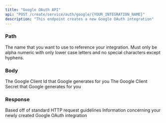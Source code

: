 ```yaml
---
title: "Google OAuth API"
api: "POST /create/service/auth/google/{YOUR_INTEGRATION_NAME}"
description: "This endpoint creates a new Google OAuth integration"
---
```


### Path

<ParamField path="YOUR_INTEGRATION_NAME" type="string" required>
  The name that you want to use to reference your integration. Must only be alpha numeric with only lower case letters and no special characters except hyphens.
</ParamField>

### Body

<ParamField body="GOOGLE_CLIENT_ID" type="string" required>
  The Google Client Id that Google generates for you
</ParamField>

<ParamField body="GOOGLE_CLIENT_SECRET" type="string" required>
  The Google Client Secret that Google generates for you
</ParamField>

### Response

<ResponseField name="statusCode" type="number">
  Based off of standard HTTP request guidelines
</ResponseField>

<ResponseField name="body" type="object">
  Information concerning your newly created Google OAuth integration
</ResponseField>